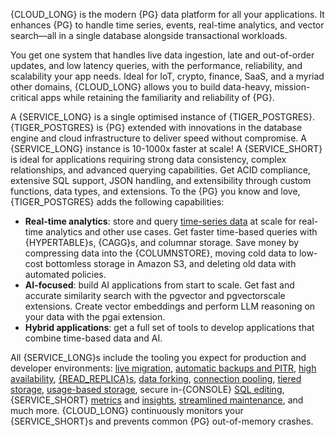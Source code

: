 

{CLOUD_LONG} is the modern {PG} data platform for all your applications. It enhances {PG} to handle time series, events,
real-time analytics, and vector search—all in a single database alongside transactional workloads.

You get one system that handles live data ingestion, late and out-of-order updates, and low latency queries, with the performance, reliability, and scalability your app needs. Ideal for IoT, crypto, finance, SaaS, and a myriad other domains, {CLOUD_LONG} allows you to build data-heavy, mission-critical apps while retaining the familiarity and reliability of {PG}.

A {SERVICE_LONG} is a single optimised instance of {TIGER_POSTGRES}. {TIGER_POSTGRES} is {PG} extended with innovations in the database engine and cloud infrastructure to deliver speed without compromise. A {SERVICE_LONG} instance is 10-1000x faster at scale! A {SERVICE_SHORT} is ideal for applications requiring strong data
consistency, complex relationships, and advanced querying capabilities. Get ACID compliance, extensive SQL support,
JSON handling, and extensibility through custom functions, data types, and extensions. To the {PG} you know and love, {TIGER_POSTGRES} adds the following capabilities:

- **Real-time analytics**: store and query [time-series data][what-is-time-series] at scale for 
   real-time analytics and other use cases. Get faster time-based queries with {HYPERTABLE}s, {CAGG}s, and columnar storage. Save money by compressing data into the {COLUMNSTORE}, moving cold data to low-cost bottomless storage in Amazon S3, and deleting old data with automated policies.
- **AI-focused**: build AI applications from start to scale. Get fast and accurate similarity search 
   with the pgvector and pgvectorscale extensions. Create vector embeddings and perform LLM reasoning on your data with 
   the pgai extension.
- **Hybrid applications**: get a full set of tools to develop applications that combine time-based data and AI.

All {SERVICE_LONG}s include the tooling you expect for production and developer environments: [live migration][live-migration],
[automatic backups and PITR][automatic-backups], [high availability][high-availability], [{READ_REPLICA}s][readreplica], [data forking][operations-forking], [connection pooling][connection-pooling], [tiered storage][data-tiering],
[usage-based storage][how-plans-work], secure in-{CONSOLE} [SQL editing][in-console-editors], {SERVICE_SHORT} [metrics][metrics]
and [insights][insights],&nbsp;[streamlined maintenance][maintain-upgrade],&nbsp;and much more. {CLOUD_LONG} continuously monitors your {SERVICE_SHORT}s and prevents common {PG} out-of-memory crashes.

[what-is-time-series]: https://www.timescale.com/blog/time-series-database-an-explainer#what-is-a-time-series-database
[create-service]: /cloud/get-started/create-services
[live-migration]: /migrate/live-migration/
[automatic-backups]: /use-timescale/backup-restore/
[high-availability]: /use-timescale/ha-replicas/high-availability/
[readreplica]: /use-timescale/ha-replicas/read-scaling/
[operations-forking]: /use-timescale/services/service-management/#fork-a-service
[connection-pooling]: /use-timescale/services/connection-pooling
[data-tiering]: /use-timescale/data-tiering/
[how-plans-work]: /about/pricing-and-account-management/#how-plans-work
[in-console-editors]: /getting-started/run-queries-from-console/
[metrics]: /use-timescale/metrics-logging/monitoring/#metrics
[insights]: /use-timescale/metrics-logging/monitoring/#insights
[maintain-upgrade]: /use-timescale/upgrades/

